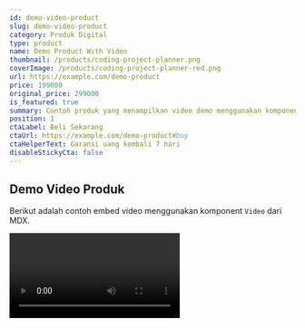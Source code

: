 ```yaml
---
id: demo-video-product
slug: demo-video-product
category: Produk Digital
type: product
name: Demo Product With Video
thumbnail: /products/coding-project-planner.png
coverImage: /products/coding-project-planner-red.png
url: https://example.com/demo-product
price: 199000
original_price: 299000
is_featured: true
summary: Contoh produk yang menampilkan video demo menggunakan komponent <Video/> dalam MDX.
position: 1
ctaLabel: Beli Sekarang
ctaUrl: https://example.com/demo-product#buy
ctaHelperText: Garansi uang kembali 7 hari
disableStickyCta: false
---
```


## Demo Video Produk

Berikut adalah contoh embed video menggunakan komponent `Video` dari MDX.

<Video youtubeId="dQw4w9WgXcQ" title="Demo Produk" aspect="16:9" />

## Mengapa Produk Ini?

<Highlights 
  items={[
    "Mudah diintegrasikan ke halaman produk",
    "Mendukung YouTube, Vimeo, atau src langsung",
    "Layout responsif dan aksesibel"
  ]}
/>

## Spesifikasi Singkat

<Highlights 
  variant="minimal"
  items={[
    "Kategori: Produk Digital",
    "Harga: Rp199.000", 
    "Dukungan: Pembaruan gratis selama 6 bulan"
  ]}
/>

## Sneak Peek

<SneakPeek
  productName="Demo Product With Video"
  images={["/products/coding-project-planner.png", "/products/coding-project-planner-red.png"]}
/>

## Contoh CustomHTML

Di bawah ini contoh render HTML kustom langsung di MDX menggunakan `CustomHTML`.

### Method 1: Menggunakan html prop

<CustomHTML html={'<div style="padding:12px;border:1px dashed #999;border-radius:8px"><strong>HTML Kustom:</strong> Ini konten <em>raw HTML</em> yang dirender lewat komponen.</div>'} />

### Method 2: Menggunakan JSX children (dengan style string)

<CustomHTML> 
<iframe width="560" height="315" src="https://www.youtube.com/embed/xA4uF1u5rlU?si=3-zHFZvshtEQxqGR" title="YouTube video player" frameborder="0" allow="accelerometer; autoplay; clipboard-write; encrypted-media; gyroscope; picture-in-picture; web-share" referrerpolicy="strict-origin-when-cross-origin" allowfullscreen></iframe>
</CustomHTML>

### Method 3: Menggunakan JSX children (dengan style object)

<CustomHTML> 
  <div style={{padding: "12px", border: "1px dashed #999", borderRadius: "8px"}}><strong>HTML Kustom:</strong> Ini konten <em>raw HTML</em> yang dirender lewat komponen.</div>
</CustomHTML>


## Contoh Highlights Component

Berikut adalah berbagai variasi penggunaan komponen `Highlights`:

### Default Style (Card dengan Check Icon)

<Highlights 
  items={[
    "Template effort breakdown berdasarkan role dan kompleksitas",
    "Simulasi margin otomatis dengan asumsi biaya operasional", 
    "Checklist risiko dan catatan komunikasi klien"
  ]}
/>

### Minimal Style (Bullet Points)

<Highlights 
  variant="minimal"
  items={[
    "Integrasi MDX dengan komponen kustom",
    "Video responsif dengan beberapa opsi sumber",
    "Layout yang mudah dikustomisasi"
  ]}
/>

### Two Columns Layout

<Highlights 
  columns={2}
  items={[
    "Responsive design",
    "Dark mode support",
    "TypeScript ready",
    "SEO optimized"
  ]}
/>

## FAQ Template

<Collapsible 
  items={[
    {
      title: "Apakah bisa dibantu edit atau setting?",
      content: "Karena belum ada tim, untuk sekarang Landing Hero tidak menerima jasa edit atau setting template pada akun Scalev kamu. Tapi kamu tetap dapat bantuan support via grup telegram jika ada hal yang mau ditanyakan."
    },
    {
      title: "Apakah bisa refund pembelian template?",
      content: "Kami memberikan garansi uang kembali 7 hari jika template tidak sesuai dengan yang dijelaskan dalam deskripsi produk."
    },
    {
      title: "Apakah template ini bisa dikustomisasi tanpa coding?",
      content: "Ya, template ini sudah didesain dengan komponen yang mudah dikustomisasi menggunakan interface yang user-friendly."
    },
    {
      title: "Apakah template boleh dijual kembali?",
      content: "Template ini dilisensikan untuk penggunaan pribadi dan komersial, namun tidak boleh dijual kembali sebagai produk yang sama."
    }
  ]}
  defaultOpenIndex={0}
/>

## FAQ dengan Card Style

<Collapsible 
  variant="card"
  items={[
    {
      title: "Bagaimana cara menggunakan komponen ini?",
      content: "Komponen Collapsible dapat digunakan untuk berbagai keperluan seperti FAQ, dokumentasi, atau konten yang dapat di-expand/collapse."
    },
    {
      title: "Apakah komponen ini responsive?",
      content: "Ya, komponen ini sudah didesain dengan responsive design dan akan bekerja dengan baik di berbagai ukuran layar."
    },
    {
      title: "Bisakah mengatur item mana yang terbuka secara default?",
      content: "Tentu! Gunakan prop defaultOpenIndex untuk menentukan item mana yang terbuka saat pertama kali dimuat."
    }
  ]}
/>

## Code Examples dengan Syntax Highlighter

### JavaScript/TypeScript

<pre className="bg-gray-100 dark:bg-gray-800 p-4 rounded-lg overflow-x-auto">
<code className="text-sm">
{`import React, { useState, useEffect } from 'react';

function ProductCard({ product }) {
  const [isLoading, setIsLoading] = useState(true);
  
  useEffect(() => {
    // Simulate data loading
    const timer = setTimeout(() => {
      setIsLoading(false);
    }, 1000);
    
    return () => clearTimeout(timer);
  }, []);
  
  if (isLoading) {
    return <div className="animate-pulse">Loading...</div>;
  }
  
  return (
    <div className="bg-white rounded-lg shadow-md p-6">
      <h3 className="text-xl font-bold">{'{product.name}'}</h3>
      <p className="text-gray-600">{'{product.description}'}</p>
      <span className="text-2xl font-bold text-blue-600">
        $'{'{product.price}'}'
      </span>
    </div>
  );
}

</code>
</pre>

### Python

<pre className="bg-gray-100 dark:bg-gray-800 p-4 rounded-lg overflow-x-auto">
<code className="text-sm">
{`from fastapi import FastAPI, HTTPException
from pydantic import BaseModel
from typing import List, Optional

app = FastAPI(title="Product API", version="1.0.0")

class Product(BaseModel):
    id: Optional[int] = None
    name: str
    description: str
    price: float
    category: str

# In-memory storage (use database in production)
products = []

@app.post("/products/", response_model=Product)
async def create_product(product: Product):
    product.id = len(products) + 1
    products.append(product)
    return product

@app.get("/products/", response_model=List[Product])
async def get_products():
    return products

@app.get("/products/{product_id}", response_model=Product)
async def get_product(product_id: int):
    for product in products:
        if product.id == product_id:
            return product
    raise HTTPException(status_code=404, detail="Product not found")

if __name__ == "__main__":
    uvicorn.run(app, host="0.0.0.0", port=8000)`}
</code>
</pre>

### PHP (Laravel)

<pre className="bg-gray-100 dark:bg-gray-800 p-4 rounded-lg overflow-x-auto">
<code className="text-sm">
{`<?php

namespace App\\Http\\Controllers;

use App\\Models\\Product;
use Illuminate\\Http\\Request;
use Illuminate\\Http\\JsonResponse;

class ProductController extends Controller
{
    /**
     * Display a listing of products.
     */
    public function index(): JsonResponse
    {
        $products = Product::with(['category', 'reviews'])
            ->where('is_active', true)
            ->orderBy('created_at', 'desc')
            ->paginate(15);
            
        return response()->json([
            'status' => 'success',
            'data' => $products,
            'message' => 'Products retrieved successfully'
        ]);
    }

    /**
     * Store a newly created product.
     */
    public function store(Request $request): JsonResponse
    {
        $validated = $request->validate([
            'name' => 'required|string|max:255',
            'description' => 'required|string',
            'price' => 'required|numeric|min:0',
            'category_id' => 'required|exists:categories,id',
            'images' => 'array',
            'images.*' => 'image|mimes:jpeg,png,jpg|max:2048'
        ]);

        $product = Product::create($validated);
        
        if ($request->hasFile('images')) {
            foreach ($request->file('images') as $image) {
                $product->addMedia($image)->toMediaCollection('images');
            }
        }

        return response()->json([
            'status' => 'success',
            'data' => $product->load('category', 'media'),
            'message' => 'Product created successfully'
        ], 201);
    }
}`}
</code>
</pre>

### CSS

<pre className="bg-gray-100 dark:bg-gray-800 p-4 rounded-lg overflow-x-auto">
<code className="text-sm">
{`/* Product Grid Layout */
.product-grid {
  display: grid;
  grid-template-columns: repeat(auto-fit, minmax(300px, 1fr));
  gap: 2rem;
  padding: 2rem;
  max-width: 1200px;
  margin: 0 auto;
}

.product-card {
  background: white;
  border-radius: 12px;
  box-shadow: 0 4px 6px rgba(0, 0, 0, 0.1);
  overflow: hidden;
  transition: transform 0.3s ease, box-shadow 0.3s ease;
}

.product-card:hover {
  transform: translateY(-4px);
  box-shadow: 0 8px 25px rgba(0, 0, 0, 0.15);
}

.product-image {
  width: 100%;
  height: 200px;
  object-fit: cover;
  background: linear-gradient(135deg, #667eea 0%, #764ba2 100%);
}

.product-content {
  padding: 1.5rem;
}

.product-title {
  font-size: 1.25rem;
  font-weight: 600;
  margin-bottom: 0.5rem;
  color: #1a202c;
}

.product-description {
  color: #718096;
  margin-bottom: 1rem;
  line-height: 1.6;
}

.product-price {
  font-size: 1.5rem;
  font-weight: 700;
  color: #3182ce;
}

/* Dark mode support */
@media (prefers-color-scheme: dark) {
  .product-card {
    background: #2d3748;
    box-shadow: 0 4px 6px rgba(0, 0, 0, 0.3);
  }
  
  .product-title {
    color: #f7fafc;
  }
  
  .product-description {
    color: #a0aec0;
  }
}`}
</code>
</pre>

### SQL

<pre className="bg-gray-100 dark:bg-gray-800 p-4 rounded-lg overflow-x-auto">
<code className="text-sm">
{`-- Create products table
CREATE TABLE products (
    id INT PRIMARY KEY AUTO_INCREMENT,
    name VARCHAR(255) NOT NULL,
    description TEXT,
    price DECIMAL(10, 2) NOT NULL,
    category_id INT,
    is_active BOOLEAN DEFAULT TRUE,
    created_at TIMESTAMP DEFAULT CURRENT_TIMESTAMP,
    updated_at TIMESTAMP DEFAULT CURRENT_TIMESTAMP ON UPDATE CURRENT_TIMESTAMP,
    
    FOREIGN KEY (category_id) REFERENCES categories(id)
);

-- Create categories table
CREATE TABLE categories (
    id INT PRIMARY KEY AUTO_INCREMENT,
    name VARCHAR(100) NOT NULL,
    slug VARCHAR(100) UNIQUE NOT NULL,
    description TEXT,
    created_at TIMESTAMP DEFAULT CURRENT_TIMESTAMP
);

-- Insert sample data
INSERT INTO categories (name, slug, description) VALUES
('Digital Products', 'digital-products', 'Software, templates, and digital assets'),
('Courses', 'courses', 'Online courses and tutorials'),
('Books', 'books', 'E-books and documentation');

INSERT INTO products (name, description, price, category_id) VALUES
('Laravel Best Practice Template', 'Complete Laravel project template with best practices', 99000.00, 1),
('React Component Library', 'Reusable React components for modern web apps', 150000.00, 1),
('Full-Stack Development Course', 'Complete course covering frontend and backend development', 500000.00, 2);

-- Query examples
-- Get all active products with their categories
SELECT 
    p.id,
    p.name,
    p.description,
    p.price,
    c.name as category_name,
    p.created_at
FROM products p
LEFT JOIN categories c ON p.category_id = c.id
WHERE p.is_active = TRUE
ORDER BY p.created_at DESC;

-- Get products by category with pagination
SELECT 
    p.*,
    c.name as category_name
FROM products p
JOIN categories c ON p.category_id = c.id
WHERE c.slug = 'digital-products'
  AND p.is_active = TRUE
ORDER BY p.price ASC
LIMIT 10 OFFSET 0;

-- Get category statistics
SELECT 
    c.name as category_name,
    COUNT(p.id) as product_count,
    AVG(p.price) as average_price,
    MIN(p.price) as min_price,
    MAX(p.price) as max_price
FROM categories c
LEFT JOIN products p ON c.id = p.category_id AND p.is_active = TRUE
GROUP BY c.id, c.name
ORDER BY product_count DESC;`}
</code>
</pre>

### JSON

<pre className="bg-gray-100 dark:bg-gray-800 p-4 rounded-lg overflow-x-auto">
<code className="text-sm">
{`{
  "status": "success",
  "data": {
    "products": [
      {
        "id": 1,
        "name": "Laravel Best Practice Template",
        "slug": "laravel-best-practice",
        "description": "Complete Laravel project template with best practices implementation",
        "price": 99000,
        "original_price": 199000,
        "category": {
          "id": 1,
          "name": "Digital Products",
          "slug": "digital-products"
        },
        "images": [
          {
            "url": "/products/laravel-template-preview.png",
            "alt": "Laravel Template Preview",
            "type": "preview"
          },
          {
            "url": "/products/laravel-template-detail.png",
            "alt": "Laravel Template Detail",
            "type": "detail"
          }
        ],
        "features": [
          "Struktur folder yang rapi",
          "Service layer implementation",
          "Best practice authentication",
          "Queue dan caching setup"
        ],
        "is_featured": true,
        "is_active": true,
        "created_at": "2024-01-15T10:30:00Z",
        "updated_at": "2024-01-20T14:45:00Z"
      }
    ],
    "pagination": {
      "current_page": 1,
      "per_page": 15,
      "total": 25,
      "last_page": 2,
      "has_more": true
    }
  },
  "message": "Products retrieved successfully",
  "timestamp": "2024-01-25T08:15:30Z"
}`}
</code>
</pre>

